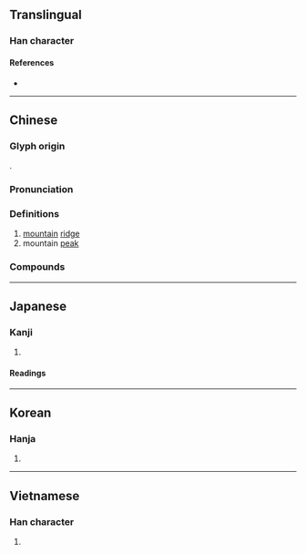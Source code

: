{{also|岭}}
{{character info/new}}
==Translingual==

===Han character===
{{Han char|rn=46|rad=山|as=14|sn=17|four=22386|canj=UOIC|ids=⿱山領}}

====References====
* {{Han ref|kx=0321.170|dkj=08553|dj=0621.220|hdz=10802.260|uh=5DBA|ud=23994|bh=C0AD|bd=49325}}

----

==Chinese==
{{zh-forms|s=岭}}

===Glyph origin===
{{Han etym}}
{{Han compound|山|領|ls=psc|c1=s|c2=p|t1=mountain}}.

===Pronunciation===
{{zh-pron
|m=lǐng
|ma=Zh-lǐng.oga
|c=leng5,ling5
|mn=léng/niá
|mn_note=léng - literary; niá - vernacular
|mn-t=nian2
|mc=y
|oc=y
|ma=
|cat=n
}}

===Definitions===
{{zh-hanzi}}

# [[mountain]] [[ridge]]
# mountain [[peak]]

===Compounds===
{{zh-der|嶺南|大庾嶺|分水嶺|岡連嶺屬|山嶺|內興安嶺|崇山峻嶺|大興安嶺|巴嶺山脈|峻嶺|伯舒拉嶺|五嶺|大吉嶺|仙霞嶺|八達嶺|庾嶺|嶺表|嶺南畫派|峻嶺崇山|岑嶺|小興安嶺|南嶺|北嶺|大禹嶺|海嶺|登山越嶺|攀山越嶺|拔達嶺|杉嶺|摩天嶺|扒山越嶺|松嶺|秦嶺|碑嶺|登山驀嶺|成功嶺|梅花嶺|果嶺|漫山越嶺|梅嶺|推山移嶺|疊嶺層巒|牯嶺|烏鞘嶺|翻山越嶺|鷲嶺|關嶺|蔥嶺|薩彥嶺|草嶺古道|高嶺土|雲嶺|關子嶺|高山峻嶺|越城嶺|興安嶺|長嶺|八嶺山|八角嶺|走馬嶺|柘嶺|破嶺|十嶺|白嶺|楊嶺|四嶺|高嶺|小煥嶺|鴉鵲嶺|張家嶺|陶家嶺|馬家嶺|甫嶺|紅嶺|大嶺|彭家嶺|羅嶺}}

----

==Japanese==

===Kanji===
{{ja-kanji|grade=|rs=山14}}

# {{defn|lang=ja|sort=山14}}

====Readings====
{{ja-readings
|on=れい, りょう
|kun=みね-
}}

----

==Korean==

===Hanja===
{{ko-hanja|hangeul=령|rv=ryeong|mr=ryŏng}}

# {{defn|lang=ko|sort=山14}}

----

==Vietnamese==

===Han character===
{{vi-hantu|[[lĩnh]], [[lãnh]]|rs=山14}}

# {{defn|lang=vi|sort=山14}}